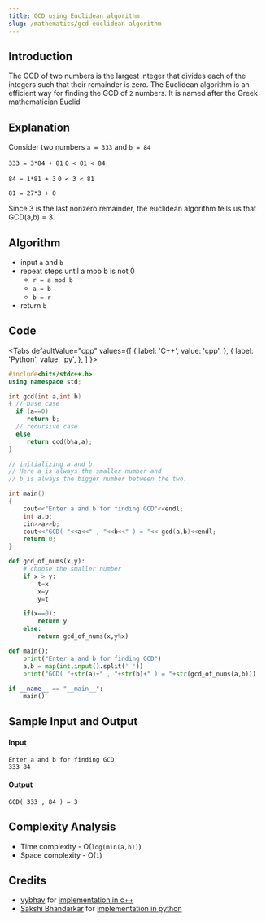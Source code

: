 ```yaml
---
title: GCD using Euclidean algorithm
slug: /mathematics/gcd-euclidean-algorithm
---
```


## Introduction

The GCD of two numbers is the largest integer that divides each of the integers such that their remainder is zero. The Euclidean algorithm is an efficient way for finding the GCD of `2` numbers. It is named after the Greek mathematician Euclid

## Explanation

Consider two numbers `a = 333` and `b = 84`

`333 = 3*84 + 81`   `0 < 81 < 84`

`84 = 1*81 + 3`     `0 < 3 < 81`

`81 = 27*3 + 0`

Since 3 is the last nonzero remainder, the euclidean algorithm tells us that GCD(a,b) = 3.

## Algorithm

- input `a` and `b`
- repeat steps until a mob b is not 0 
    - `r = a mod b`
    - `a = b`
    - `b = r`
- return `b`

## Code


<Tabs
  defaultValue="cpp"
  values={[
    { label: 'C++', value: 'cpp', },
    { label: 'Python', value: 'py', },
  ]
}>

<TabItem value="cpp">

```cpp
#include<bits/stdc++.h>
using namespace std;

int gcd(int a,int b)
{ // base case
  if (a==0)
     return b;
  // recursive case
  else
     return gcd(b%a,a);
}

// initializing a and b.
// Here a is always the smaller number and
// b is always the bigger number between the two.

int main()
{
    cout<<"Enter a and b for finding GCD"<<endl;
    int a,b;
    cin>>a>>b;
    cout<<"GCD( "<<a<<" , "<<b<<" ) = "<< gcd(a,b)<<endl; 
    return 0;
}
```

</TabItem>
<TabItem value="py">

```python
def gcd_of_nums(x,y):
    # choose the smaller number
    if x > y:
        t=x
        x=y
        y=t

    if(x==0):
        return y
    else:
        return gcd_of_nums(x,y%x)

def main():
    print("Enter a and b for finding GCD")
    a,b = map(int,input().split(' '))
    print("GCD( "+str(a)+" , "+str(b)+" ) = "+str(gcd_of_nums(a,b)))
    
if __name__ == "__main__":
    main()    
```

</TabItem>
</Tabs>

## Sample Input and Output

#### Input

```
Enter a and b for finding GCD
333 84
```

#### Output

```
GCD( 333 , 84 ) = 3
```

## Complexity Analysis

- Time complexity - O(`log(min(a,b))`)
- Space complexity - O(`1`)


## Credits

-   [vybhav](https://github.com/vybhav72954) for [implementation in c++](https://github.com/TesseractCoding/NeoAlgo/blob/master/C-Plus-Plus/math/GCD_In_C.cpp)
-   [Sakshi Bhandarkar](https://github.com/sakshi300699) for [implementation in python](https://github.com/TesseractCoding/NeoAlgo/blob/master/Python/math/GCD_of_two_numbers.py)
